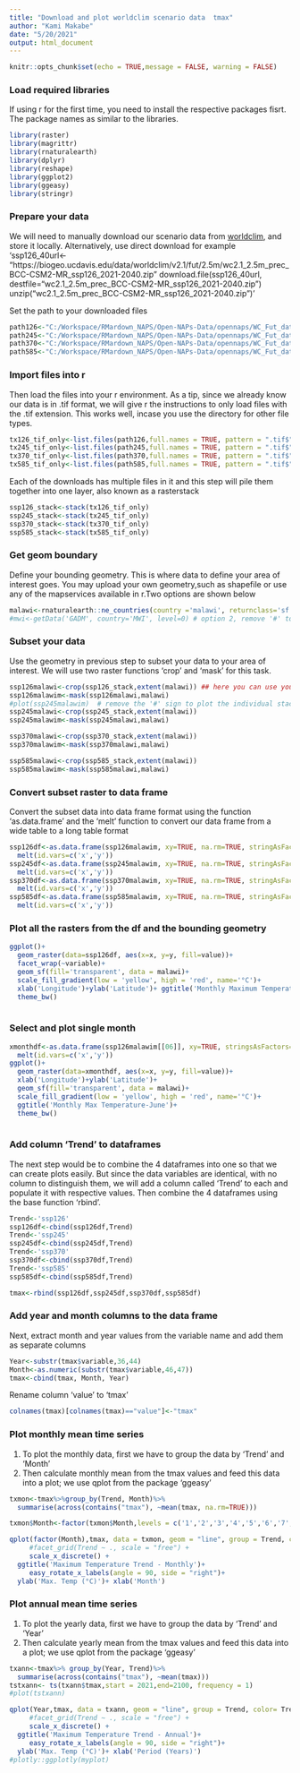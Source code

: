---
title: "Download and plot worldclim scenario data  tmax"
author: "Kami Makabe"
date: "5/20/2021"
output: html_document
---

```{r setup, include=FALSE}
knitr::opts_chunk$set(echo = TRUE,message = FALSE, warning = FALSE)
```

### Load required libraries
If using r for the first time, you need to install the respective packages fisrt.
The package names as similar to the libraries.

```{r}
library(raster)
library(magrittr)
library(rnaturalearth)
library(dplyr)
library(reshape)
library(ggplot2)
library(ggeasy)
library(stringr)
```

### Prepare your data
We will need to manually download our scenario data from [worldclim](https://worldclim.org/data/cmip6/cmip6climate.html), and store it locally.
Alternatively, use direct download for example 'ssp126_40url<- "https://biogeo.ucdavis.edu/data/worldclim/v2.1/fut/2.5m/wc2.1_2.5m_prec_BCC-CSM2-MR_ssp126_2021-2040.zip"
download.file(ssp126_40url, destfile="wc2.1_2.5m_prec_BCC-CSM2-MR_ssp126_2021-2040.zip")
unzip("wc2.1_2.5m_prec_BCC-CSM2-MR_ssp126_2021-2040.zip")'

Set the path to your downloaded files
```{r}
path126<-"C:/Workspace/RMardown_NAPS/Open-NAPs-Data/opennaps/WC_Fut_data/tmax126"
path245<-"C:/Workspace/RMardown_NAPS/Open-NAPs-Data/opennaps/WC_Fut_data/tmax245"
path370<-"C:/Workspace/RMardown_NAPS/Open-NAPs-Data/opennaps/WC_Fut_data/tmax370"
path585<-"C:/Workspace/RMardown_NAPS/Open-NAPs-Data/opennaps/WC_Fut_data/tmax585"
```

### Import files into r
Then load the files into your r environment. 
As a tip, since we already know our data is in .tif format, we will give r the instructions to only load files with the .tif extension. This works well, incase you use the directory for other file types.

```{r}
tx126_tif_only<-list.files(path126,full.names = TRUE, pattern = ".tif$")
tx245_tif_only<-list.files(path245,full.names = TRUE, pattern = ".tif$")
tx370_tif_only<-list.files(path370,full.names = TRUE, pattern = ".tif$")
tx585_tif_only<-list.files(path585,full.names = TRUE, pattern = ".tif$")
```


Each of the downloads has multiple files in it and this step will pile them together into one layer, also known as a rasterstack

```{r}

ssp126_stack<-stack(tx126_tif_only)
ssp245_stack<-stack(tx245_tif_only)
ssp370_stack<-stack(tx370_tif_only)
ssp585_stack<-stack(tx585_tif_only)
```

### Get geom boundary 
Define your bounding geometry. 
This is where data to define your area of interest goes.
You may upload your own geometry,such as shapefile or use any of the mapservices available in r.Two options are shown below

```{r, echo=FALSE}

malawi<-rnaturalearth::ne_countries(country ='malawi', returnclass='sf') # option 1
#mwi<-getData('GADM', country='MWI', level=0) # option 2, remove '#' to execute
```


### Subset your data

Use the geometry in previous step to subset your data to your area of interest.
We will use two raster functions 'crop' and 'mask' for this task.

```{r}

ssp126malawi<-crop(ssp126_stack,extent(malawi)) ## here you can use your shapefile from previous step or get the bounding coordinates from any map service and enter them in the order (west, east, south, north)
ssp126malawim<-mask(ssp126malawi,malawi)
#plot(ssp245malawim)  # remove the '#' sign to plot the individual stacked .tifs
ssp245malawi<-crop(ssp245_stack,extent(malawi)) 
ssp245malawim<-mask(ssp245malawi,malawi)

ssp370malawi<-crop(ssp370_stack,extent(malawi)) 
ssp370malawim<-mask(ssp370malawi,malawi)

ssp585malawi<-crop(ssp585_stack,extent(malawi)) 
ssp585malawim<-mask(ssp585malawi,malawi)
```

### Convert subset raster to data frame
Convert the subset data into data frame format using the function 'as.data.frame' and the 'melt' function to convert our data frame from a wide table to a long table format


```{r}

ssp126df<-as.data.frame(ssp126malawim, xy=TRUE, na.rm=TRUE, stringAsFactors=TRUE)%>%
  melt(id.vars=c('x','y'))
ssp245df<-as.data.frame(ssp245malawim, xy=TRUE, na.rm=TRUE, stringAsFactors=TRUE)%>%
  melt(id.vars=c('x','y'))
ssp370df<-as.data.frame(ssp370malawim, xy=TRUE, na.rm=TRUE, stringAsFactors=TRUE)%>%
  melt(id.vars=c('x','y'))
ssp585df<-as.data.frame(ssp585malawim, xy=TRUE, na.rm=TRUE, stringAsFactors=TRUE)%>%
  melt(id.vars=c('x','y'))

```


### Plot  all the rasters from the df and the bounding geometry

```{r}

ggplot()+
  geom_raster(data=ssp126df, aes(x=x, y=y, fill=value))+
  facet_wrap(~variable)+
  geom_sf(fill='transparent', data = malawi)+
  scale_fill_gradient(low = 'yellow', high = 'red', name='°C')+
  xlab('Longitude')+ylab('Latitude')+ ggtitle('Monthly Maximum Temperature')+
  theme_bw()
  
```


### Select and plot single month

```{r}

xmonthdf<-as.data.frame(ssp126malawim[[06]], xy=TRUE, stringsAsFactors=FALSE)%>%
  melt(id.vars=c('x','y'))
ggplot()+
  geom_raster(data=xmonthdf, aes(x=x, y=y, fill=value))+
  xlab('Longitude')+ylab('Latitude')+
  geom_sf(fill='transparent', data = malawi)+
  scale_fill_gradient(low = 'yellow', high = 'red', name='°C')+
  ggtitle('Monthly Max Temperature-June')+
  theme_bw()
  
```

### Add column 'Trend' to dataframes
The next step would be to combine the 4 dataframes into one so that we can create plots easily.
But since the data variables are identical, with no column to distinguish them, we will add a column called 'Trend' to each and populate it with respective values.
Then combine the 4 dataframes using the base function 'rbind'.

```{r}
Trend<-'ssp126'
ssp126df<-cbind(ssp126df,Trend)
Trend<-'ssp245'
ssp245df<-cbind(ssp245df,Trend)
Trend<-'ssp370'
ssp370df<-cbind(ssp370df,Trend)
Trend<-'ssp585'
ssp585df<-cbind(ssp585df,Trend)

tmax<-rbind(ssp126df,ssp245df,ssp370df,ssp585df)

```

### Add year and month columns to the data frame
Next, extract month and year values from the variable name and add them as separate columns

```{r}

Year<-substr(tmax$variable,36,44)
Month<-as.numeric(substr(tmax$variable,46,47))
tmax<-cbind(tmax, Month, Year)
```
Rename column 'value' to 'tmax'

```{r}
colnames(tmax)[colnames(tmax)=="value"]<-"tmax"
```

### Plot monthly mean time series
1. To plot the monthly data, first we have to group the data by 'Trend' and 'Month'
2. Then calculate monthly mean from the tmax values and feed this data into a plot; we use qplot from the package 'ggeasy'

```{r}

txmon<-tmax%>%group_by(Trend, Month)%>%
  summarise(across(contains("tmax"), ~mean(tmax, na.rm=TRUE)))

txmon$Month<-factor(txmon$Month,levels = c('1','2','3','4','5','6','7','8','9','10','11','12'))

qplot(factor(Month),tmax, data = txmon, geom = "line", group = Trend, color= Trend) +
     #facet_grid(Trend ~ ., scale = "free") +
     scale_x_discrete() +
  ggtitle('Maximum Temperature Trend - Monthly')+
     easy_rotate_x_labels(angle = 90, side = "right")+
  ylab('Max. Temp (°C)')+ xlab('Month')
```

### Plot annual mean time series

1. To plot the yearly data, first we have to group the data by 'Trend' and 'Year'
2. Then calculate yearly mean from the tmax values and feed this data into a plot; we use qplot from the package 'ggeasy'

```{r}

txann<-tmax%>% group_by(Year, Trend)%>% 
  summarise(across(contains("tmax"), ~mean(tmax)))
tstxann<- ts(txann$tmax,start = 2021,end=2100, frequency = 1)
#plot(tstxann)

qplot(Year,tmax, data = txann, geom = "line", group = Trend, color= Trend) +
     #facet_grid(Trend ~ ., scale = "free") +
     scale_x_discrete() +
  ggtitle('Maximum Temperature Trend - Annual')+
     easy_rotate_x_labels(angle = 90, side = "right")+
  ylab('Max. Temp (°C)')+ xlab('Period (Years)')
#plotly::ggplotly(myplot)
```

